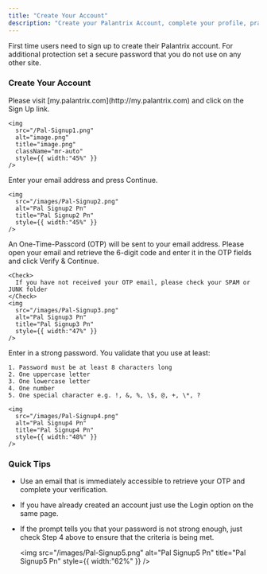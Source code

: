 ```yaml
---
title: "Create Your Account"
description: "Create your Palantrix Account, complete your profile, practice mock interviews, receive real-time AI feedback and apply for jobs."
---
```


<Info>
  First time users need to sign up to create their Palantrix account. For additional protection set a secure password that you do not use on any other site.
</Info>

### Create Your Account

<Steps>
  <Step title="Sign Up to Palantrix">
    Please visit [my.palantrix.com](http://my.palantrix.com) and click on the Sign Up link.

    <img
      src="/Pal-Signup1.png"
      alt="image.png"
      title="image.png"
      className="mr-auto"
      style={{ width:"45%" }}
    />
  </Step>
  <Step title="Add your Email">
    Enter your email address and press Continue.

    <img
      src="/images/Pal-Signup2.png"
      alt="Pal Signup2 Pn"
      title="Pal Signup2 Pn"
      style={{ width:"45%" }}
    />
  </Step>
  <Step title="Enter your OTP">
    An One-Time-Passcord (OTP) will be sent to your email address. Please open your email and retrieve the 6-digit code and enter it in the OTP fields and click Verify & Continue.

    <Check>
      If you have not received your OTP email, please check your SPAM or JUNK folder
    </Check>
    <img
      src="/images/Pal-Signup3.png"
      alt="Pal Signup3 Pn"
      title="Pal Signup3 Pn"
      style={{ width:"47%" }}
    />
  </Step>
  <Step title="Enter and Confirm your password">
    Enter in a strong password. You validate that you use at least:

    1. Password must be at least 8 characters long
    2. One uppercase letter
    3. One lowercase letter
    4. One number
    5. One special character e.g. !, &, %, \$, @, +, \*, ?

    <img
      src="/images/Pal-Signup4.png"
      alt="Pal Signup4 Pn"
      title="Pal Signup4 Pn"
      style={{ width:"48%" }}
    />
  </Step>
</Steps>

### Quick Tips

- Use an email that is immediately accessible to retrieve your OTP and complete your verification.
- If you have already created an account just use the Login option on the same page.
- If the prompt tells you that your password is not strong enough, just check Step 4 above to ensure that the criteria is being met.

  <img
    src="/images/Pal-Signup5.png"
    alt="Pal Signup5 Pn"
    title="Pal Signup5 Pn"
    style={{ width:"62%" }}
  />